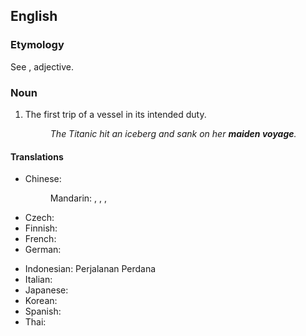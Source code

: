 ==English==

===Etymology===
See {{m|en|maiden}}, adjective.

===Noun===
{{en-noun}}

# {{lb|en|nautical}} The first trip of a vessel in its intended duty.
#: ''The Titanic hit an iceberg and sank on her '''maiden voyage'''.''

====Translations====
{{trans-top|first trip of a vessel}}
* Chinese:
*: Mandarin: {{t|cmn|初航|tr=chūháng}}, {{t+|cmn|處女航}}, {{t+|cmn|处女航|tr=chǔnǚháng}}, {{t+|cmn|首航|tr=shǒuháng}}
* Czech: {{t|cs|panenská plavba|f}}
* Finnish: {{t+|fi|neitsytmatka}}
* French: {{t+|fr|voyage inaugural}}
* German: {{t+|de|Jungfernfahrt|f}}
{{trans-mid}}
* Indonesian: Perjalanan Perdana
* Italian: {{t|it|viaggio inaugurale|m}}
* Japanese: {{t|ja|処女航海|tr=shojo kōkai}}
* Korean: {{t-needed|ko}}
* Spanish: {{t|es|viaje inaugural|m}}
* Thai: {{t-needed|th}}
{{trans-bottom}}